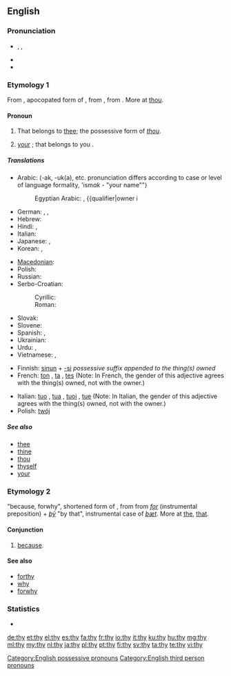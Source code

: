 {{also|THY}}
{{wikipedia|dab=thy}}
==English==

===Pronunciation===
* {{enPR|''th''ī}}, {{IPA|/ðaɪ/}}, {{SAMPA|/DaI/}}
* {{audio|en-us-thy.ogg|Audio (US)}}
* {{rhymes|aɪ}}

===Etymology 1===
From {{etyl|enm|en}} {{term|thy|thi, thy|thy|lang=enm}}, apocopated form of  {{term|thine|thin, thyn, thine|lang=enm|thy", also "thine}}, from {{etyl|ang|en}} {{term|þin|þīn|lang=ang|thy, thine}}, from {{proto|Germanic|þīnaz|lang=en}}. More at [[thou]].

====Pronoun====
{{en-pron}}

# {{archaic}} That belongs to [[thee]]; the possessive form of ''[[thou]]''.
# {{archaic|or|literary}} [[your]] {{qualifier|informal}}; that belongs to you {{qualifier|singular}}.

=====Translations=====
{{trans-top|possessive determiner}}
* Arabic: {{t-|ar|ك|alt=ـك}} (-ak, -uk(a), etc. pronunciation differs according to case or level of language formality, 'ism''ak'' - "your name"")
*: Egyptian Arabic: {{qualifier|owner is male}} {{tø|arz|ك|alt=ـك|tr=-ak or k|sc=Arab|xs=Egyptian Arabic}}, {{qualifier|owner i
* German: {{t+|de|dein|m|n}}, {{t+|de|deine|f}}, {{t+|de|deine|p}}
* Hebrew: {{t|he|שלך|m|tr=Sheljá|sc=Hebr}}
* Hindi: {{t|hi|तेरा|tr=terā|sc=Deva}}, {{t|hi|तुम्हारा|tr=tumhārā|sc=Deva}}
* Italian: {{t|it|tuo}}
* Japanese: {{t|ja|お前|tr=おまえの, omae-no|alt=お前の|sc=Jpan}}, {{t|ja|君|tr=きみの, kimi-no|alt=君の|sc=Jpan}}
* Korean: {{t|ko|네|tr=ne|sc=Kore}}, {{t|ko|너의|tr=neo-ui|sc=Kore}}
{{trans-mid}}
* [[Macedonian]]: {{t|mk|твој|tr=tvoj|sc=Cyrl}}
* Polish: {{t|pl|twój}}
* Russian: {{t|ru|твой|tr=tvoj|sc=Cyrl}}
* Serbo-Croatian:
*: Cyrillic: {{t|sh|твој}}
*: Roman: {{t|sh|tvoj}}
* Slovak: {{t|sk|tvoj}}
* Slovene: {{t|sl|tvoj}}
* Spanish: {{t|es|tu}}, {{t|es|tuyo}}
* Ukrainian: {{t|uk|твій|tr=tvij|sc=Cyrl}}
* Urdu: {{t|ur|تیرا|tr=terā|sc=ur-Arab}}, {{t|ur|تمھارا|tr=tumhārā|sc=ur-Arab}}
* Vietnamese: {{t|vi|của mày}}, {{t|vi|của em}}
{{trans-bottom}}

{{checktrans-top}}
* Finnish: [[sinun]] + [[-si]] ''possessive suffix appended to the thing(s) owned''
* French: [[ton]] {{m|s}}, [[ta]] {{f|s}}, [[tes]] {{m|f|p}} (Note: In French, the gender of this adjective agrees with the thing(s) owned, not with the owner.)
{{trans-mid}}
* Italian: [[tuo]] {{m|s}}, [[tua]] {{f|s}}, [[tuoi]] {{m|p}}, [[tue]] {{f|p}} (Note: In Italian, the gender of this adjective agrees with the thing(s) owned, not with the owner.)
* Polish: [[twój]]
{{trans-bottom}}

=====See also=====
* [[thee]]
* [[thine]]
* [[thou]]
* [[thyself]]
* [[your]]

===Etymology 2===
{{etyl|enm}} {{term||thy}} "because, forwhy", shortened form of {{term|forthy|for-thy, forthy|for that|lang=enm}}, from {{etyl|ang}} {{term|for þy þe|for þȳ [þe]|because [that]|lang=ang}} from ''[[for#Old English|for]]'' (instrumental preposition) + ''[[þy#Old English|þȳ]]'' "by that", instrumental case of ''[[þæt]]''. More at [[the]], [[that]].

====Conjunction====
{{en-con|-}}

# {{obsolete}} [[because]].

====See also====
* [[forthy]]
* [[why]]
* [[forwhy]]

===Statistics===
* {{rank|use|used|began|253|thy|less|till|next}}

[[Category:English possessive pronouns]]
[[Category:English third person pronouns]]

[[de:thy]]
[[et:thy]]
[[el:thy]]
[[es:thy]]
[[fa:thy]]
[[fr:thy]]
[[io:thy]]
[[it:thy]]
[[ku:thy]]
[[hu:thy]]
[[mg:thy]]
[[ml:thy]]
[[my:thy]]
[[nl:thy]]
[[ja:thy]]
[[pl:thy]]
[[pt:thy]]
[[fi:thy]]
[[sv:thy]]
[[ta:thy]]
[[te:thy]]
[[vi:thy]]